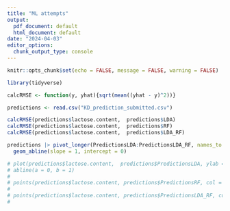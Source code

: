 ```yaml
---
title: "ML attempts"
output:
  pdf_document: default
  html_document: default
date: "2024-04-03"
editor_options: 
  chunk_output_type: console
---
```


```r
knitr::opts_chunk$set(echo = FALSE, message = FALSE, warning = FALSE)
```


```r

library(tidyverse)

calcRMSE <- function(y, yhat){sqrt(mean((yhat - y)^2))}

predictions <- read.csv("KD_prediction_submitted.csv")

calcRMSE(predictions$lactose.content,  predictions$LDA)
calcRMSE(predictions$lactose.content,  predictions$RF)
calcRMSE(predictions$lactose.content,  predictions$LDA_RF)

predictions |> pivot_longer(PredictionsLDA:PredictionsLDA_RF, names_to = "model", values_to = "Prediction") |> ggplot(aes(x = lactose.content, y = Prediction, col = model)) + geom_point() +
  geom_abline(slope = 1, intercept = 0)

# plot(predictions$lactose.content,  predictions$PredictionsLDA, ylab = "Prediction", xlab = "Lactose Content")
# abline(a = 0, b = 1)
#    
# points(predictions$lactose.content, predictions$PredictionsRF, col = 2)
#    
# points(predictions$lactose.content, predictions$PredictionsLDA_RF, col = 3)
#   



```
